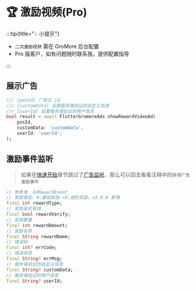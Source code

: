 # 🏆 激励视频(Pro)

:::tip{title="💡 小提示"}

 - `二次激励视频` 需在 GroMore 后台配置
 - Pro 版客户，如有问题随时联系我，提供配置指导

:::

## 展示广告

```dart title="example/pages/reward_video_page.dart"
/// [posId] 广告位 id
/// [customData] 设置服务端验证的自定义信息
/// [userId] 设置服务端验证的用户信息
bool result = await FlutterGromoreAds.showRewardVideoAd(
    posId,
    customData: 'customData',
    userId: 'userId',
);
```

## 激励事件监听

> 如果在[快速开始](../go)章节跳过了[广告监听](../go#广告监听)，那么可以回去看看注释中的`获得广告激励事件`

```dart title="flutter_gromore_ads/event/ad_reward_event.dart"
// 参考类  AdRewardEvent
// 奖励类型，0:基础奖励 >0:进阶奖励，v3.0.0 新增
final int rewardType;
// 奖励是否有效
final bool rewardVerify;
// 奖励数量
final int rewardAmount;
// 奖励名称
final String rewardName;
// 错误码
final int? errCode;
// 错误信息
final String? errMsg;
// 服务端验证的自定义信息
final String? customData;
// 服务端验证的用户信息
final String? userId;
```


